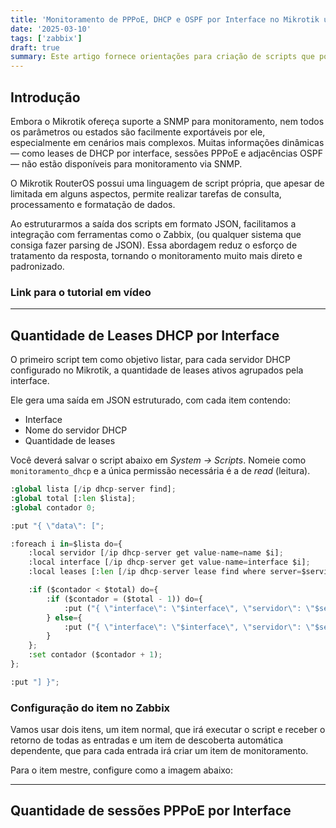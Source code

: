 ```yaml
---
title: 'Monitoramento de PPPoE, DHCP e OSPF por Interface no Mikrotik usando scritps' 
date: '2025-03-10'
tags: ['zabbix']
draft: true
summary: Este artigo fornece orientações para criação de scripts que podem ser integrados ao Zabbix para monitoramento de link de internet.
---
```


## Introdução
Embora o Mikrotik ofereça suporte a SNMP para monitoramento, nem todos os parâmetros ou estados são facilmente exportáveis por ele, especialmente em cenários mais complexos. Muitas informações dinâmicas — como leases de DHCP por interface, sessões PPPoE e adjacências OSPF — não estão disponíveis para monitoramento via SNMP.

O Mikrotik RouterOS possui uma linguagem de script própria, que apesar de limitada em alguns aspectos, permite realizar tarefas de consulta, processamento e formatação de dados.

Ao estruturarmos a saída dos scripts em formato JSON, facilitamos a integração com ferramentas como o Zabbix, (ou qualquer sistema que consiga fazer parsing de JSON). Essa abordagem reduz o esforço de tratamento da resposta, tornando o monitoramento muito mais direto e padronizado.

### Link para o tutorial em vídeo
<YouTube id="L3BJZMVtCCQ"/>

---

## Quantidade de Leases DHCP por Interface

O primeiro script tem como objetivo listar, para cada servidor DHCP configurado no Mikrotik, a quantidade de leases ativos agrupados pela interface.

Ele gera uma saída em JSON estruturado, com cada item contendo:
- Interface
- Nome do servidor DHCP
- Quantidade de leases

Você deverá salvar o script abaixo em *System -> Scripts*. Nomeie como `monitoramento_dhcp` e a única permissão necessária é a de *read* (leitura).

```python
:global lista [/ip dhcp-server find];
:global total [:len $lista];
:global contador 0;

:put "{ \"data\": [";

:foreach i in=$lista do={
    :local servidor [/ip dhcp-server get value-name=name $i];
    :local interface [/ip dhcp-server get value-name=interface $i];
    :local leases [:len [/ip dhcp-server lease find where server=$servidor]];

    :if ($contador < $total) do={
        :if ($contador = ($total - 1)) do={
            :put ("{ \"interface\": \"$interface\", \"servidor\": \"$servidor\", \"dados\": { \"leases\": $leases } }");
        } else={
            :put ("{ \"interface\": \"$interface\", \"servidor\": \"$servidor\", \"dados\": { \"leases\": $leases } },");
        }
    };
    :set contador ($contador + 1);
};

:put "] }";
```

### Configuração do item no Zabbix

Vamos usar dois itens, um item normal, que irá executar o script e receber o retorno de todas as entradas e um item de descoberta automática dependente, que para cada entrada irá criar um item de monitoramento.

Para o item mestre, configure como a imagem abaixo:


---

## Quantidade de sessões PPPoE por Interface
